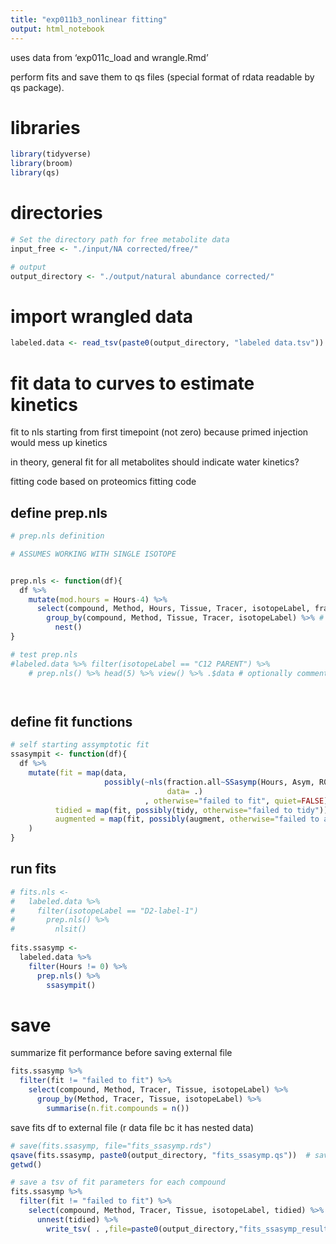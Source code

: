 ```yaml
---
title: "exp011b3_nonlinear fitting"
output: html_notebook
---
```


uses data from 'exp011c_load and wrangle.Rmd'

perform fits and save them to qs files (special format of rdata readable by qs package).

# libraries

```r
library(tidyverse)
library(broom)
library(qs)

```

# directories
```r

# Set the directory path for free metabolite data
input_free <- "./input/NA corrected/free/"

# output
output_directory <- "./output/natural abundance corrected/"

```

# import wrangled data

```r

labeled.data <- read_tsv(paste0(output_directory, "labeled data.tsv"))


```

# fit data to curves to estimate kinetics

fit to nls starting from first timepoint (not zero) because primed injection would mess up kinetics

in theory, general fit for all metabolites should indicate water kinetics?

fitting code based on proteomics fitting code

## define prep.nls

```r

# prep.nls definition

# ASSUMES WORKING WITH SINGLE ISOTOPE


prep.nls <- function(df){
  df %>%
    mutate(mod.hours = Hours-4) %>%
      select(compound, Method, Hours, Tissue, Tracer, isotopeLabel, fraction.all) %>% # select relevant data
        group_by(compound, Method, Tissue, Tracer, isotopeLabel) %>% # group to key data for model
          nest()
}

# test prep.nls
#labeled.data %>% filter(isotopeLabel == "C12 PARENT") %>%
    # prep.nls() %>% head(5) %>% view() %>% .$data # optionally comment this in/out to preview data tables




```

## define fit functions

```r


# self starting assymptotic fit
ssasympit <- function(df){
  df %>%
    mutate(fit = map(data,
                     possibly(~nls(fraction.all~SSasymp(Hours, Asym, R0, lrc),
                                   data= .)
                              , otherwise="failed to fit", quiet=FALSE)),
          tidied = map(fit, possibly(tidy, otherwise="failed to tidy")),
          augmented = map(fit, possibly(augment, otherwise="failed to augment")),
    )
}


```

## run fits

```r

# fits.nls <-
#   labeled.data %>%
#     filter(isotopeLabel == "D2-label-1")
#       prep.nls() %>%
#         nlsit()
      
fits.ssasymp <-
  labeled.data %>%
    filter(Hours != 0) %>%
      prep.nls() %>%
        ssasympit()


```

# save

summarize fit performance before saving external file

```r
fits.ssasymp %>%
  filter(fit != "failed to fit") %>%
    select(compound, Method, Tracer, Tissue, isotopeLabel) %>%
      group_by(Method, Tracer, Tissue, isotopeLabel) %>%
        summarise(n.fit.compounds = n())


```

save fits df to external file (r data file bc it has nested data)

```r

# save(fits.ssasymp, file="fits_ssasymp.rds")
qsave(fits.ssasymp, paste0(output_directory, "fits_ssasymp.qs"))  # saving nested tables requires qs package
getwd()

# save a tsv of fit parameters for each compound
fits.ssasymp %>%
  filter(fit != "failed to fit") %>%
    select(compound, Method, Tracer, Tissue, isotopeLabel, tidied) %>%
      unnest(tidied) %>%
        write_tsv( . ,file=paste0(output_directory,"fits_ssasymp_results.tsv"))

```
```r

```

